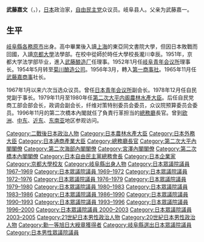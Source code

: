{{unreferenced|time=2010-07-12T12:44:30+00:00}}
{{Infobox Officeholder
|name= 武藤 嘉文
|original_name= 
|image=
|imagesize         =
|smallimage        =
|caption           =
|order             = 
|office            = {{JPN}}第19任[[總務廳_(日本)|總務廳]]長官
|term_start        = 1996年11月7日
|term_end          = 1997年9月11日
|primeminister     = [[橋本龍太郎|橋本龍太郎]]
|predecessor       = {{link-ja|中西績介|中西績介}}
|successor        =  {{link-ja|佐藤孝行|佐藤孝行}}
|office2            = {{JPN}}第120任[[外務大臣_(日本)|外務大臣]]
|term_start2        = 1993年4月7日
|term_end2          = 1993年8月9日
|primeminister2     = [[宮澤喜一|宮澤喜一]]
|predecessor2       = [[渡邊美智雄|渡邊美智雄]]
|successor2        =  [[羽田孜|羽田孜]]
|office3           = {{JPN}}第53任[[通商產業大臣|通商產業大臣]]
|term_start3        = 1990年2月28日
|term_end3         = 1990年12月29日
|primeminister3     = [[海部俊樹|海部俊樹]]
|predecessor3       = [[松永光|松永光]]
|successor3        =  {{link-ja|中尾榮一|中尾栄一}}
|office4           = {{JPN}}第3任[[農林水產大臣|農林水產大臣]]
|term_start4        = 1979年11月9日
|term_end4         = 1980年7月17日
|primeminister4     = [[大平正芳|大平正芳]]<br>[[伊東正義|伊東正義]]（代）
|predecessor4       = [[渡邊美智雄|渡邊美智雄]]
|successor4        =  {{link-ja|龜岡高夫|亀岡高夫}}
| office5 = {{JPN}}[[眾議院_(日本)|眾議院]]議員
|term_start5  = 1967年1月30日
|term_end5   = 2005年8月8日
|predecessor5 = 新設選區
|successor5  = {{link-ja|武藤容治|武藤容治}}
|constituency5= {{Plainlist|
* {{link-ja|岐阜縣第1區 (中選舉區)|岐阜県第1区 (中選挙区)|岐阜縣第1區}}（1967-1996）
* [[岐阜縣第3區|岐阜縣第3區]]（1996-2005）}}
|office6     = {{JPN}}第78任{{link-ja|法官彈劾審判所|裁判官弾劾裁判所}}審判長
|term_start6  = 2003年11月27日
|term_end6  = 2004年3月31日
|predecessor6 = [[中山正暉|中山正暉]]
|successor6   = {{link-ja|真鍋賢二|真鍋賢二}}
|birth_date        = {{birth date|1926|11|18}}
|birth_place       = {{JPN}}[[岐阜縣|岐阜縣]][[稻葉郡|稻葉郡]]（現[[各務原市|各務原市]]）
|death_date        = {{death date and age|2009|11|4|1926|11|18|df=y}}
|death_place       = {{JPN}}[[東京都|東京都]]
|party             = [[自由民主黨_(日本)|自由民主黨]]
|spouse            =
|awards={{秘鲁太阳勋章}}
|relatives= {{link-ja|武藤嘉門|武藤嘉門}}（祖父）
|children={{link-ja|武藤容治|武藤容治}}（次子）
|parents={{link-ja|武藤嘉一|武藤嘉一}}（父）
|alma_mater        = [[東亞同文書院|東亞同文書院大學]]肄業<br/>[[京都大学|京都大学]]法学部
}}
{{Japanese
| japanese = 武藤 嘉文
| kana = むとう かぶん
| romaji = Mutou Kabun
| kyujitai = 
|}}
'''武藤嘉文'''（{{lang-ja|むとう かぶん}}，{{bd|1926年|11月18日|2009年|11月4日|catIdx=Mutou Kabun}}），[[日本|日本]]政治家，[[自由民主黨_(日本)|自由民主党]]众议员。岐阜县人。父亲为武藤嘉一。

== 生平 ==
[[岐阜县|岐阜縣]][[各務原市|各務原市]]出身。高中畢業後入讀[[上海|上海]]的東亞同文書院大學，但因日本敗戰而回國，入讀[[京都大学|京都大學]]法學部。在校中從師於時任大學校長瀧川幸辰。1951年，京都大学法学部毕业，進入[[武藤酿造厂|武藤酿造厂]]任理事。1952年1月任[[岐阜青年会议所|岐阜青年会议所]]理事长。1954年5月转至[[菊川酿造公司|菊川酿造公司]]。1956年3月，轉入[[第一商事社|第一商事社]]。1965年11月任[[武藤嘉商事|武藤嘉商事]]社长。

1967年1月以来六次当选众议员。曾任[[日本青年会议所|日本青年会议所]]副会长。1978年12月任自民党副于事长。1979年11月至1980年任[[第2次大平內閣|第二次大平内阁]][[农林水产大臣|農林水產大臣]]。后任自民党商工部会部会长，政调会副会长，纤维对策特别委员会委员，众议院预算委员会委员。1996年11月的第二次橋本內閣就任了負責行革担当的[[總務廳_(日本)|總務廳]]長官。曾到[[欧洲|欧洲]]、[[中东|中东]]、[[近东|近东]]、[[东南亚|东南亚]]地区参观访问。

{{農林水產大臣}}
{{外務大臣}}
{{經濟產業大臣}}
{{總務大臣}}
{{第二次大平內閣}}
{{第二次海部內閣}}
{{宮澤內閣}}
{{第二次橋本內閣}}
{{自民總務會長}}
{{Authority control}}
{{DEFAULTSORT:Mutou Kabun}}
[[Category:二戰後日本政治人物|Category:二戰後日本政治人物]]
[[Category:日本農林水產大臣|Category:日本農林水產大臣]]
[[Category:日本外務大臣|Category:日本外務大臣]]
[[Category:日本通商產業大臣|Category:日本通商產業大臣]]
[[Category:總務廳長官|Category:總務廳長官]]
[[Category:第二次大平內閣閣僚|Category:第二次大平內閣閣僚]]
[[Category:第二次海部內閣閣僚|Category:第二次海部內閣閣僚]]
[[Category:宮澤內閣閣僚|Category:宮澤內閣閣僚]]
[[Category:第二次橋本內閣閣僚|Category:第二次橋本內閣閣僚]]
[[Category:日本自由民主黨總務會長|Category:日本自由民主黨總務會長]]
[[Category:日本企業家|Category:日本企業家]]
[[Category:京都大學校友|Category:京都大學校友]]
[[Category:岐阜縣出身人物|Category:岐阜縣出身人物]]
[[Category:日本眾議院議員_1967–1969|Category:日本眾議院議員 1967–1969]]
[[Category:日本眾議院議員_1969–1972|Category:日本眾議院議員 1969–1972]]
[[Category:日本眾議院議員_1972–1976|Category:日本眾議院議員 1972–1976]]
[[Category:日本眾議院議員_1976–1979|Category:日本眾議院議員 1976–1979]]
[[Category:日本眾議院議員_1979–1980|Category:日本眾議院議員 1979–1980]]
[[Category:日本眾議院議員_1980–1983|Category:日本眾議院議員 1980–1983]]
[[Category:日本眾議院議員_1983–1986|Category:日本眾議院議員 1983–1986]]
[[Category:日本眾議院議員_1986–1990|Category:日本眾議院議員 1986–1990]]
[[Category:日本眾議院議員_1990–1993|Category:日本眾議院議員 1990–1993]]
[[Category:日本眾議院議員_1993–1996|Category:日本眾議院議員 1993–1996]]
[[Category:日本眾議院議員_1996–2000|Category:日本眾議院議員 1996–2000]]
[[Category:日本眾議院議員_2000–2003|Category:日本眾議院議員 2000–2003]]
[[Category:日本眾議院議員_2003–2005|Category:日本眾議院議員 2003–2005]]
[[Category:21世紀日本男性政治人物|Category:21世紀日本男性政治人物]]
[[Category:20世紀日本男性政治人物|Category:20世紀日本男性政治人物]]
[[Category:勳一等旭日大綬章獲得者|Category:勳一等旭日大綬章獲得者]]
[[Category:岐阜縣選出日本眾議院議員|Category:岐阜縣選出日本眾議院議員]]
[[Category:日本男性眾議院議員|Category:日本男性眾議院議員]]